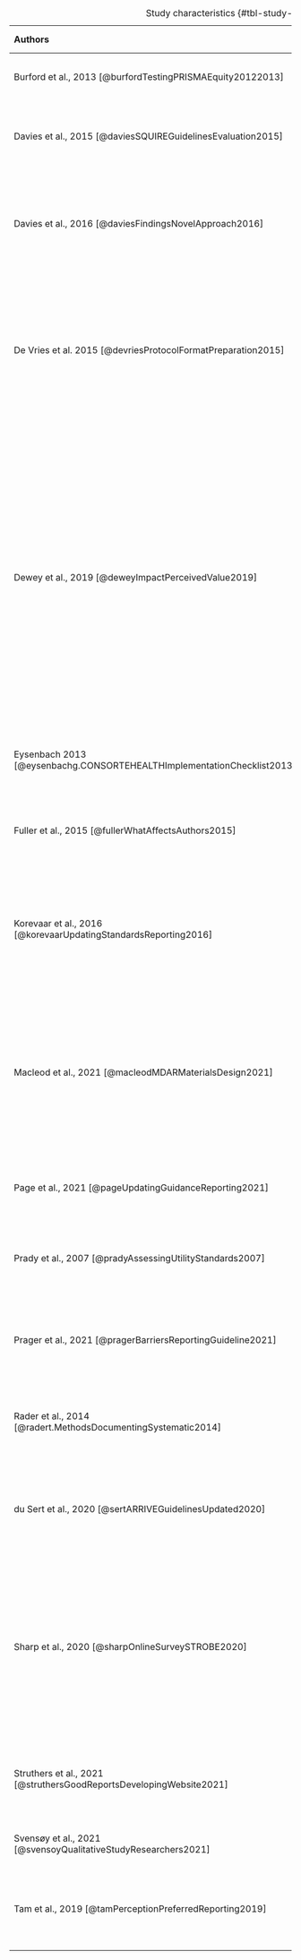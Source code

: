 | **Authors**                                                            |                               **Participants**                               |                                                                                                                **Participant's country**                                                                                                                |                        **Guideline(s) considered**                        |                                                        **Methods**                                                         |                                                                                                                                 **Phenomena of interest**                                                                                                                                  |  **CASP rating**  |
|:----------|:---------:|:---------:|:---------:|:---------:|:---------:|:---------:|
| Burford et al., 2013 [@burfordTestingPRISMAEquity20122013]             |                        151 systematic review authors                         |                                                                                                                      Not reported                                                                                                                       |                               PRISMA Equity                               |                                                    Mixed methods survey                                                    |                                                                                                                       Perceived utility, facilitators, and barriers                                                                                                                        |  Fairly valuable  |
| Davies et al., 2015 [@daviesSQUIREGuidelinesEvaluation2015]            |                         18 experts and 29 end users                          |                                                                                                         USA, Canada, Sweden, the UK, and Norway                                                                                                         |                                  SQUIRE                                   |                                                Focus groups and interviews                                                 |                                                                                                                 Experiences with and impressions of the SQUIRE Guidelines                                                                                                                  |     Valuable      |
| Davies et al., 2016 [@daviesFindingsNovelApproach2016]                 |              44 graduates faculty, and directors of healthcare               |                                                                                                                      Not reported                                                                                                                       |                                  SQUIRE                                   |                                         Mixed methods survey and written exercise                                          |                                                                                                     "whether SQUIRE 1.6 was understood and implemented as intended by the developers"                                                                                                      |     Valuable      |
| De Vries et al. 2015 [@devriesProtocolFormatPreparation2015]           |                                7 researchers                                 |                                                                                                                      Not reported                                                                                                                       |        Systematic review protocols of animal intervention studies         | Participants were asked to give feedback, but it is unclear whether this feedback was given in an interview or in writing. |                                                                                                      Feedback on usability, missing items, possibilities for improvement and clarity                                                                                                       | Not very valuable |
| Dewey et al., 2019 [@deweyImpactPerceivedValue2019]                    | 74 out of 831 survey respondents that provided (optional) free text comments | The full survey was answered by respondents in the USA, Canada, China, South Korea, Japan, Germany, France, Italy, UK, Other European countries, Middle East, Latin America, Other. It's unclear where respondents for the free text answers came from. |                      CONSORT, STROBE, PRISMA, STARD                       |                                                    Mixed methods survey                                                    | "(1) When and how are reporting guidelines and checklists used by authors and reviewers? (2) What is their impact on the content of final manuscript drafts according to authors? and (3) How do authors and reviewers perceive the value of reporting guidelines and related checklists?" |  Fairly valuable  |
| Eysenbach 2013 [@eysenbachg.CONSORTEHEALTHImplementationChecklist2013] |                                  61 authors                                  |                                                                                                                      Not reported                                                                                                                       |                              CONSORT Ehealth                              |                                                    Mixed methods survey                                                    |                                                                                                                  Views on completing the checklist as part of submission                                                                                                                   |  Fairly valuable  |
| Fuller et al., 2015 [@fullerWhatAffectsAuthors2015]                    |                                  5 authors                                   |                                                                                                                    USA and Australia                                                                                                                    |                 TREND and Reporting Guidelines in general                 |                                                 Semi structured interviews                                                 |                                                                                                         Factors that affected authors' use of TREND and other reporting guidelines                                                                                                         |     Valuable      |
| Korevaar et al., 2016 [@korevaarUpdatingStandardsReporting2016]        |             4 radiology residents, 8 laboratory medicine experts             |                                                                               Radiology residents were from the Netherlands. No geographical details provided for experts                                                                               |                                   STARD                                   |                                  Interview (residents) and mixed methods survey (experts)                                  |                                                                                                      To identify items that were vague, ambiguous, difficult to interpret, or missing                                                                                                      |  Fairly valuable  |
| Macleod et al., 2021 [@macleodMDARMaterialsDesign2021]                 |          211 authors, but only some answered the free text question          |                                                The full survey was answered by participants in the USA, China, Japan, Germany, EU, and "Other" areas. It is unclear who answered the free text question.                                                |               Materials Design Analysis Reporting framework               |                                                    Mixed methods survey                                                    |                                                                                                                         Whether the checklist was clear and useful                                                                                                                         |  Fairly valuable  |
| Page et al., 2021 [@pageUpdatingGuidanceReporting2021]                 |                  110 systematic review authors and experts                   |                                                                                                                      Not reported                                                                                                                       |                                  PRISMA                                   |                                                    Mixed methods survey                                                    |                                                                                                                          Opinions on PRISMA and proposed changes                                                                                                                           |     Valuable      |
| Prady et al., 2007 [@pradyAssessingUtilityStandards2007]               |                                  40 authors                                  |                                                                                                                      Not reported                                                                                                                       | Standards for Reporting Interventions in Controlled Trials of Acupuncture |                                                    Mixed methods survey                                                    |                                                                                                                                  Experiences using PRISMA                                                                                                                                  |  Fairly valuable  |
| Prager et al., 2021 [@pragerBarriersReportingGuideline2021]            |       5 of 18 survey respondents that answered the free text question        |                                                                                                                      Not reported                                                                                                                       |                                   STARD                                   |                                                    Mixed methods survey                                                    |                                                                                                                              Barriers to STARD 2015 adherence                                                                                                                              |  Fairly valuable  |
| Rader et al., 2014 [@radert.MethodsDocumentingSystematic2014]          |                           263 systematic reviewers                           |                                                                                                                      Not reported                                                                                                                       |                                  PRISMA                                   |                                                    Mixed methods survey                                                    |                                                                                                      Barriers or difficulties in meeting more detailed reporting standards in PRISMA                                                                                                       |  Fairly valuable  |
| du Sert et al., 2020 [@sertARRIVEGuidelinesUpdated2020]                |                                  11 authors                                  |                                                                                                                UK, USA, Belgium, Brazil                                                                                                                 |                                  ARRIVE                                   |                                                 Interview and writing task                                                 |                                                                                                      Authors' opinions, interpretation, and experiences of updated ARRIVE guidelines                                                                                                       |  Fairly valuable  |
| Sharp et al., 2020 [@sharpOnlineSurveySTROBE2020]                      |          203 of 1015 researchers that answered free text questions           |                                   The full survey was answered by participants in Africa, Asia, Europe, North and South America, Middle East, and Pacific Region. It is unclear who answered the free text question.                                    |                                  STROBE                                   |                                                    Mixed methods survey                                                    |                                                                                                                          Experiences and attitudes towards STROBE                                                                                                                          |     Valuable      |
| Struthers et al., 2021 [@struthersGoodReportsDevelopingWebsite2021]    |           623 authors, 274 of whom answered free the text question           |                                                                                                                      Not reported                                                                                                                       |                      Reporting guidelines in general                      |                                                    Mixed methods survey                                                    |                                                                                                              The question asked, "What could I do to improve the guideline?"                                                                                                               |  Fairly valuable  |
| Svensøy et al., 2021 [@svensoyQualitativeStudyResearchers2021]         |                                  10 authors                                  |                                                                                                                      Not reported                                                                                                                       |                               Not specified                               |                                                 Semi structured interviews                                                 |                                                                                                                         Experiences using guidelines or templates                                                                                                                          |     Valuable      |
| Tam et al., 2019 [@tamPerceptionPreferredReporting2019]                |          230 authors, 62 of whom answered the open-ended questions           |                                                                                                                      Not reported                                                                                                                       |                                  PRISMA                                   |                                                    Mixed methods survey                                                    |                                                                                                                                     Opinions on PRISMA                                                                                                                                     |  Fairly valuable  |

: Study characteristics {#tbl-study-characteristics tbl-colwidths=[10,15,10,10,15,25,15]}